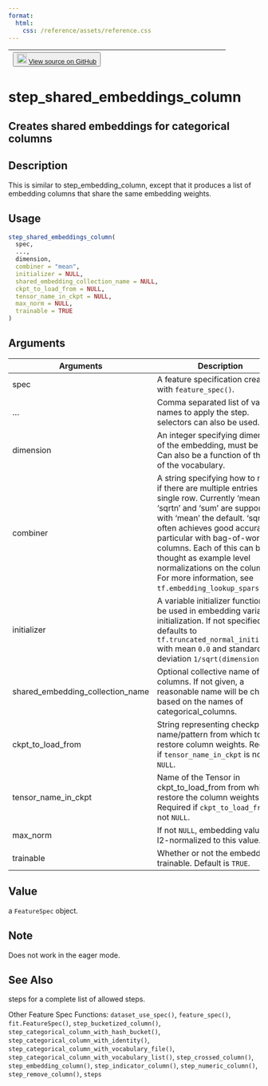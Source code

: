 ```yaml
---
format:
  html:
    css: /reference/assets/reference.css
---
```


| <button class="button"> ![](/reference/assets/GitHub-Mark-32px.png){width="20"} [View source on GitHub](https://github.com/rstudio/tfdatasets//blob/main/R/feature_spec.R#L1702) </button> |
|:------------------------------:|:--------------------------------------:|

# step_shared_embeddings_column

## Creates shared embeddings for categorical columns

## Description
This is similar to step_embedding_column, except that it produces a list of embedding columns that share the same embedding weights. 


## Usage
```r
step_shared_embeddings_column( 
  spec, 
  ..., 
  dimension, 
  combiner = "mean", 
  initializer = NULL, 
  shared_embedding_collection_name = NULL, 
  ckpt_to_load_from = NULL, 
  tensor_name_in_ckpt = NULL, 
  max_norm = NULL, 
  trainable = TRUE 
) 
```

## Arguments
|Arguments|Description|
|---|---|
| spec | A feature specification created with `feature_spec()`. |
| ... | Comma separated list of variable names to apply the step. selectors can also be used. |
| dimension | An integer specifying dimension of the embedding, must be > 0. Can also be a function of the size of the vocabulary. |
| combiner | A string specifying how to reduce if there are multiple entries in a single row. Currently 'mean', 'sqrtn' and 'sum' are supported, with 'mean' the default. 'sqrtn' often achieves good accuracy, in particular with bag-of-words columns. Each of this can be thought as example level normalizations on the column. For more information, see `tf.embedding_lookup_sparse`. |
| initializer | A variable initializer function to be used in embedding variable initialization. If not specified, defaults to `tf.truncated_normal_initializer` with mean `0.0` and standard deviation `1/sqrt(dimension)`. |
| shared_embedding_collection_name | Optional collective name of these columns. If not given, a reasonable name will be chosen based on the names of categorical_columns. |
| ckpt_to_load_from | String representing checkpoint name/pattern from which to restore column weights. Required if `tensor_name_in_ckpt` is not `NULL`. |
| tensor_name_in_ckpt | Name of the Tensor in ckpt_to_load_from from which to restore the column weights. Required if `ckpt_to_load_from` is not `NULL`. |
| max_norm | If not `NULL`, embedding values are l2-normalized to this value. |
| trainable | Whether or not the embedding is trainable. Default is `TRUE`. |



## Value
a `FeatureSpec` object. 

## Note
Does not work in the eager mode. 


## See Also

steps for a complete list of allowed steps. 

Other Feature Spec Functions:  `dataset_use_spec()`, `feature_spec()`, `fit.FeatureSpec()`, `step_bucketized_column()`, `step_categorical_column_with_hash_bucket()`, `step_categorical_column_with_identity()`, `step_categorical_column_with_vocabulary_file()`, `step_categorical_column_with_vocabulary_list()`, `step_crossed_column()`, `step_embedding_column()`, `step_indicator_column()`, `step_numeric_column()`, `step_remove_column()`, `steps`

